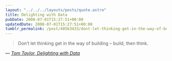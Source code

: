 ```yaml
---
layout: "../../../layouts/posts/quote.astro"
title: Delighting with Data
pubDate: 2008-07-01T15:27:51+00:00
updatedDate: 2008-07-01T15:27:51+00:00
tumblr_permalink: /post/40563433/dont-let-thinking-get-in-the-way-of-building
---
```


> Don’t let thinking get in the way of building &#8211; build, then think.

— <cite>[Tom Taylor, _Delighting with Data_](http://www.tomtaylor.co.uk/talks/delighting-with-data/)</cite>
